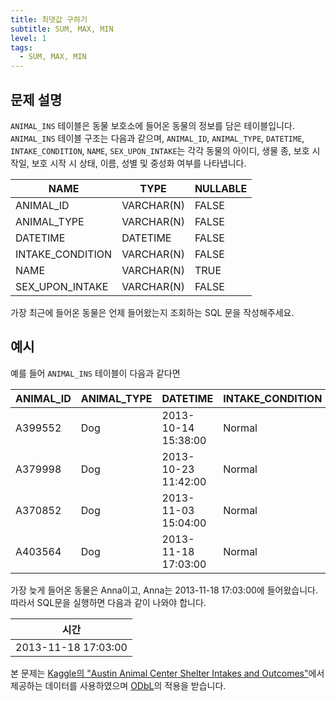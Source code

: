 ```yaml
---
title: 최댓값 구하기
subtitle: SUM, MAX, MIN
level: 1
tags:
  - SUM, MAX, MIN
---
```


## 문제 설명

`ANIMAL_INS` 테이블은 동물 보호소에 들어온 동물의 정보를 담은 테이블입니다. `ANIMAL_INS` 테이블 구조는 다음과 같으며, `ANIMAL_ID`, `ANIMAL_TYPE`, `DATETIME`, `INTAKE_CONDITION`, `NAME`, `SEX_UPON_INTAKE`는 각각 동물의 아이디, 생물 종, 보호 시작일, 보호 시작 시 상태, 이름, 성별 및 중성화 여부를 나타냅니다.

| NAME             | TYPE       | NULLABLE |
| ---------------- | ---------- | -------- |
| ANIMAL_ID        | VARCHAR(N) | FALSE    |
| ANIMAL_TYPE      | VARCHAR(N) | FALSE    |
| DATETIME         | DATETIME   | FALSE    |
| INTAKE_CONDITION | VARCHAR(N) | FALSE    |
| NAME             | VARCHAR(N) | TRUE     |
| SEX_UPON_INTAKE  | VARCHAR(N) | FALSE    |

가장 최근에 들어온 동물은 언제 들어왔는지 조회하는 SQL 문을 작성해주세요.

## 예시

예를 들어 `ANIMAL_INS` 테이블이 다음과 같다면

| ANIMAL_ID | ANIMAL_TYPE | DATETIME            | INTAKE_CONDITION | NAME     | SEX_UPON_INTAKE |
| --------- | ----------- | ------------------- | ---------------- | -------- | --------------- |
| A399552   | Dog         | 2013-10-14 15:38:00 | Normal           | Jack     | Neutered Male   |
| A379998   | Dog         | 2013-10-23 11:42:00 | Normal           | Disciple | Intact Male     |
| A370852   | Dog         | 2013-11-03 15:04:00 | Normal           | Katie    | Spayed Female   |
| A403564   | Dog         | 2013-11-18 17:03:00 | Normal           | Anna     | Spayed Female   |

가장 늦게 들어온 동물은 Anna이고, Anna는 2013-11-18 17:03:00에 들어왔습니다. 따라서 SQL문을 실행하면 다음과 같이 나와야 합니다.

| 시간                |
| ------------------- |
| 2013-11-18 17:03:00 |

본 문제는 [Kaggle의 "Austin Animal Center Shelter Intakes and Outcomes"](https://www.kaggle.com/aaronschlegel/austin-animal-center-shelter-intakes-and-outcomes)에서 제공하는 데이터를 사용하였으며 [ODbL](https://opendatacommons.org/licenses/odbl/1.0/)의 적용을 받습니다.
